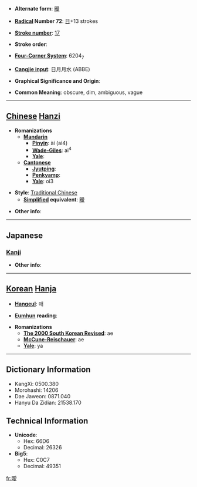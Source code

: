 * '''Alternate form''': [[暧]]

* '''[[Wiktionary:Chinese radical index| Radical]] Number 72''': [[Wiktionary:Chinese radical index 日|日]]+13 strokes

* '''[[Wiktionary:Chinese total strokes index|Stroke number]]''': [[Wiktionary:Chinese total strokes index 17|17]]

* '''Stroke order''': 

* '''[[Wiktionary:Chinese four corner index|Four-Corner System]]''': 6204<sub>7</sub>

* '''[[Wiktionary:Chinese Cangjie index|Cangjie input]]''': 日月月水 (ABBE)

* '''Graphical Significance and Origin''': 

* '''Common Meaning''': obscure, dim, ambiguous, vague

----

== [[Chinese]] [[Hanzi]] ==

* '''Romanizations'''
** '''[[Mandarin]]'''
*** '''[[Pinyin]]''': ài (ai4)
*** '''[[Wade-Giles]]''': ai<sup>4</sup>
*** '''[[Yale]]''': 
** '''[[Cantonese]]'''
*** '''[[Jyutping]]''':
*** '''[[Penkyamp]]''': 
*** '''[[Yale]]''': oi3

* '''Style''': [[Traditional Chinese]] 
** '''[[Simplified Chinese|Simplified]] equivalent''': [[暧]]

* '''Other info''': 

----

==Japanese==
===[[Kanji]]===
{{kanji|on readings=[[あい]] (ai)
|kun readings=[[くらい]] (kurai)
}}

* '''Other info''':  

----

== [[Korean]] [[Hanja]] ==

* '''[[Hangeul]]''': 애

* '''[[Eumhun]] reading''': 

* '''Romanizations'''
** '''[[The 2000 South Korean Revised Romanization|The 2000 South Korean Revised]]''': ae
** '''[[McCune-Reischauer]]''': ae
** '''[[Yale]]''': ya

----

== Dictionary Information ==

* KangXi: 0500.380
* Morohashi: 14206
* Dae Jaweon: 0871.040
* Hanyu Da Zidian: 21538.170

== Technical Information ==

* '''Unicode''':
** Hex: 66D6
** Decimal: 26326
* '''Big5''':
** Hex: C0C7
** Decimal: 49351

[[fr:曖]]